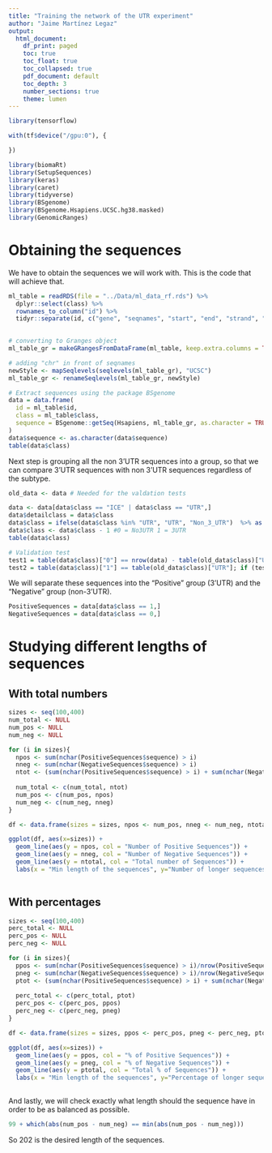 ```yaml
---
title: "Training the network of the UTR experiment"
author: "Jaime Martínez Legaz"
output:
  html_document:
    df_print: paged
    toc: true
    toc_float: true
    toc_collapsed: true
    pdf_document: default
    toc_depth: 3
    number_sections: true
    theme: lumen
---
```



```r
library(tensorflow)

with(tf$device("/gpu:0"), {

})

```

```r
library(biomaRt)
library(SetupSequences)
library(keras)
library(caret)
library(tidyverse)
library(BSgenome)
library(BSgenome.Hsapiens.UCSC.hg38.masked)
library(GenomicRanges)
```

# Obtaining the sequences

We have to obtain the sequences we will work with. This is the code that will achieve that.

```r
ml_table = readRDS(file = "../Data/ml_data_rf.rds") %>% 
  dplyr::select(class) %>% 
  rownames_to_column("id") %>% 
  tidyr::separate(id, c("gene", "seqnames", "start", "end", "strand", "tmp"), sep=":", remove=FALSE)
  

# converting to Granges object
ml_table_gr = makeGRangesFromDataFrame(ml_table, keep.extra.columns = TRUE)

# adding "chr" in front of seqnames
newStyle <- mapSeqlevels(seqlevels(ml_table_gr), "UCSC")
ml_table_gr <- renameSeqlevels(ml_table_gr, newStyle)

# Extract sequences using the package BSgenome
data = data.frame(
  id = ml_table$id,
  class = ml_table$class,
  sequence = BSgenome::getSeq(Hsapiens, ml_table_gr, as.character = TRUE) #as.character=TRUE does not work?
)
data$sequence <- as.character(data$sequence)
table(data$class)
```

Next step is grouping all the non 3'UTR sequences into a group, so that we can compare 3'UTR sequences with non 3'UTR sequences regardless of the subtype.

```r
old_data <- data # Needed for the valdation tests

data <- data[data$class == "ICE" | data$class == "UTR",]
data$detailclass = data$class
data$class = ifelse(data$class %in% "UTR", "UTR", "Non_3_UTR")  %>% as.factor() %>% as.integer()
data$class <- data$class - 1 #0 = No3UTR 1 = 3UTR
table(data$class)
```

```r
# Validation test
test1 = table(data$class)["0"] == nrow(data) - table(old_data$class)["UTR"]; if (test1 == FALSE) print ("ERROR 1")
test2 = table(data$class)["1"] == table(old_data$class)["UTR"]; if (test2 == FALSE) print ("ERROR 2")

```

We will separate these sequences into the "Positive" group (3'UTR) and the "Negative" group (non-3'UTR).

```r
PositiveSequences = data[data$class == 1,]
NegativeSequences = data[data$class == 0,]
```

# Studying different lengths of sequences

## With total numbers

```r

sizes <- seq(100,400)
num_total <- NULL
num_pos <- NULL
num_neg <- NULL

for (i in sizes){
  npos <- sum(nchar(PositiveSequences$sequence) > i)
  nneg <- sum(nchar(NegativeSequences$sequence) > i)
  ntot <- (sum(nchar(PositiveSequences$sequence) > i) + sum(nchar(NegativeSequences$sequence) > i))
  
  num_total <- c(num_total, ntot)
  num_pos <- c(num_pos, npos)
  num_neg <- c(num_neg, nneg)
}

df <- data.frame(sizes = sizes, npos <- num_pos, nneg <- num_neg, ntotal <- num_total)

```

```r

ggplot(df, aes(x=sizes)) + 
  geom_line(aes(y = npos, col = "Number of Positive Sequences")) + 
  geom_line(aes(y = nneg, col = "Number of Negative Sequences")) + 
  geom_line(aes(y = ntotal, col = "Total number of Sequences")) + 
  labs(x = "Min length of the sequences", y="Number of longer sequences")
  

```

## With percentages

```r

sizes <- seq(100,400)
perc_total <- NULL
perc_pos <- NULL
perc_neg <- NULL

for (i in sizes){
  ppos <- sum(nchar(PositiveSequences$sequence) > i)/nrow(PositiveSequences)
  pneg <- sum(nchar(NegativeSequences$sequence) > i)/nrow(NegativeSequences)
  ptot <- (sum(nchar(PositiveSequences$sequence) > i) + sum(nchar(NegativeSequences$sequence) > i))/(nrow(PositiveSequences) + nrow(NegativeSequences))
  
  perc_total <- c(perc_total, ptot)
  perc_pos <- c(perc_pos, ppos)
  perc_neg <- c(perc_neg, pneg)
}

df <- data.frame(sizes = sizes, ppos <- perc_pos, pneg <- perc_neg, ptotal <- perc_total)

```

```r

ggplot(df, aes(x=sizes)) + 
  geom_line(aes(y = ppos, col = "% of Positive Sequences")) + 
  geom_line(aes(y = pneg, col = "% of Negative Sequences")) + 
  geom_line(aes(y = ptotal, col = "Total % of Sequences")) + 
  labs(x = "Min length of the sequences", y="Percentage of longer sequences")
  

```

And lastly, we will check exactly what length should the sequence have in order to be as balanced as possible.

```r

99 + which(abs(num_pos - num_neg) == min(abs(num_pos - num_neg)))

```

So 202 is the desired length of the sequences.